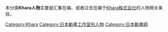 本分类'''Khara人物'''主要是汇集在编、或者过去在编于[[Khara|Khara株式会社]]的人物相关条目。

[[Category:Khara|Category:Khara]]
[[Category:日本動畫工作室別人物|Category:日本動畫工作室別人物]]
[[Category:日本動畫師|Category:日本動畫師]]